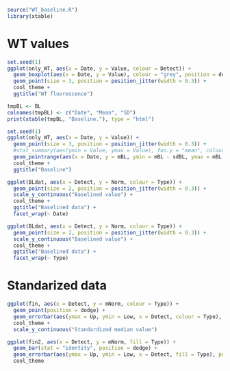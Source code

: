 ```r
source("WT_baseline.R")
library(xtable)
```

# WT values

```r
set.seed(1)
ggplot(only_WT, aes(x = Date, y = Value, colour = Detect)) +
  geom_boxplot(aes(x = Date, y = Value), colour = "grey", position = dodge, outlier.colour = NA) + 
  geom_point(size = 3, position = position_jitter(width = 0.3)) +
  cool_theme +
  ggtitle("WT fluorescence")
```

```r
tmpBL <- BL
colnames(tmpBL) <- c("Date", "Mean", "SD")
print(xtable(tmpBL, "Baseline."), type = "html")
```

```r
set.seed(1)
ggplot(only_WT, aes(x = Date, y = Value)) +
  geom_point(size = 3, position = position_jitter(width = 0.3)) +
  #stat_summary(aes(ymin = Value, ymax = Value), fun.y = "mean", colour = "red", geom = "crossbar") +
  geom_pointrange(aes(x = Date, y = mBL, ymin = mBL - sdBL, ymax = mBL + sdBL), data = BL, colour = "red") +
  cool_theme +
  ggtitle("Baseline") 
```

```r
ggplot(BLdat, aes(x = Detect, y = Norm, colour = Type)) +
  geom_point(size = 2, position = position_jitter(width = 0.3)) +
  scale_y_continuous("Baselined value") +
  cool_theme +
  ggtitle("Baselined data") +
  facet_wrap(~ Date)
```

```r
ggplot(BLdat, aes(x = Detect, y = Norm, colour = Type)) +
  geom_point(size = 2, position = position_jitter(width = 0.3)) +
  scale_y_continuous("Baselined value") +
  cool_theme +
  ggtitle("Baselined data") +
  facet_wrap(~ Type)
```

# Standarized data

```r
ggplot(fin, aes(x = Detect, y = mNorm, colour = Type)) +
  geom_point(position = dodge) + 
  geom_errorbar(aes(ymax = Up, ymin = Low, x = Detect, colour = Type), position=dodge, width=0.25) + 
  cool_theme +
  scale_y_continuous("Standardized median value")
```

```r
ggplot(fin2, aes(x = Detect, y = mNorm, fill = Type)) +
  geom_bar(stat = "identity", position = dodge) + 
  geom_errorbar(aes(ymax = Up, ymin = Low, x = Detect, fill = Type), position=dodge, width=0.25) + 
  cool_theme
```
